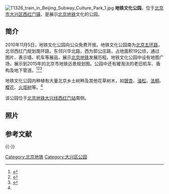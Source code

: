 [[File:T1326_train_in_Beijing_Subway_Culture_Park_1.jpg|thumb]]
'''地铁文化公园'''，位于[[北京市|北京市]][[大兴区|大兴区]][[西红门地区|西红门镇]]，是展示[[北京地铁|北京地铁]]文化的公园。

==简介==
2010年11月5日，地铁文化公园向公众免费开放。地铁文化公园南为[[北京五环路|北京五环路]]，北邻西红门规划南环路，东邻兴华北路，西为郭公庄路，占地面积19公顷，通过图片、表示墙、机车等展品，展示[[北京地铁|北京地铁]]发展历程。地铁文化公园中设有地图广场，展示到2015年的北京市地铁远景规划图。公园中还有被淘汰的老旧机车、盾构及地下管道。<ref>{{Cite web |url=http://www.ccn.com.cn/news/shehui/2010/1202/336051.shtml |title=北京首座地铁文化公园免费开放，中国消费网，2010-12-02 |accessdate=2015-01-08 |archive-date=2010-12-26 |archive-url=https://web.archive.org/web/20101226194840/http://www.ccn.com.cn/news/shehui/2010/1202/336051.shtml |dead-url=no }}</ref><ref>{{Cite web |url=http://news.xinhuanet.com/photo/2010-10/04/c_12630017.htm |title=北京地铁文化公园初露“妆容”，新华网，2010-10-04 |accessdate=2015-01-08 |archive-date=2015-01-08 |archive-url=https://web.archive.org/web/20150108172226/http://news.xinhuanet.com/photo/2010-10/04/c_12630017.htm |dead-url=no }}</ref><ref name=jhsb>{{Cite web |url=http://epaper.jinghua.cn/html/2010-09/26/content_589177.htm |title=首座地铁文化公园落户大兴北部，京华时报，2010-09-26 |accessdate=2015-01-08 |archive-date=2015-01-08 |archive-url=https://web.archive.org/web/20150108165612/http://epaper.jinghua.cn/html/2010-09/26/content_589177.htm |dead-url=no }}</ref>

地铁文化公园内种植有大量北京乡土树种及其他花草树木，如[[银杏|银杏]]、[[油松|油松]]、[[法桐|法桐]]、[[樱花|樱花]]、[[火炬树|火炬树]]等。<ref name=jhsb/>

该公园位于[[北京地铁|北京地铁]][[大兴线|大兴线]][[西红门站|西红门站]]南侧。

== 照片 ==
{{Wide image|Panoramic view of Beijing Subway Culture Park.jpg|800px|}}

== 参考文献 ==
{{Commonscat|Beijing Subway Culture Park}}
{{Reflist}}

{{-}}
{{北京地铁线路}}
{{北京地铁车辆段}}

[[Category:北京地铁|Category:北京地铁]]
[[Category:大兴区公园|Category:大兴区公园]]